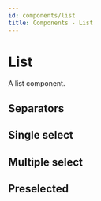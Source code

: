 ```yaml
---
id: components/list
title: Components - List
---
```


# List

A list component.

<Example>
  <List items={['One', 'Two', 'Three', 'Four', 'Five']} />
</Example>

## Separators

<Example>
  <List items={['One', null, 'Two', 'Three', null, 'Four', 'Five']} />
</Example>

## Single select

<Example>
  <List selectionMode="single" items={['One', 'Two', 'Three', 'Four', 'Five']} />
</Example>

## Multiple select

<Example>
  <List selectionMode="multiple" items={['One', 'Two', 'Three', 'Four', 'Five']} />
</Example>

## Preselected

<Example>
  <List
    selectionMode="multiple"
    selectedKeys={['Three', 'Five']}
    items={['One', 'Two', 'Three', 'Four', 'Five']}
  />
</Example>
